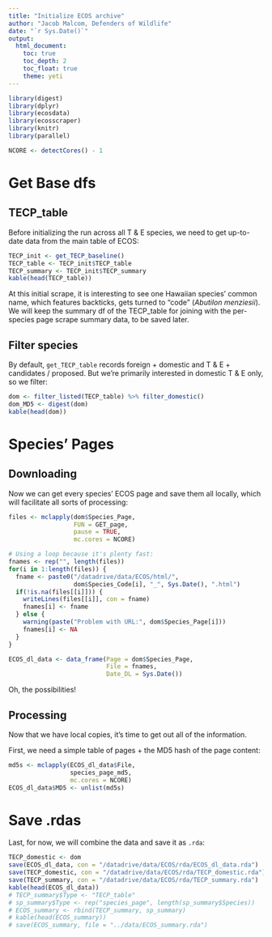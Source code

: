 ```yaml
---
title: "Initialize ECOS archive"
author: "Jacob Malcom, Defenders of Wildlife"
date: "`r Sys.Date()`"
output: 
  html_document:
    toc: true
    toc_depth: 2
    toc_float: true
    theme: yeti
---
```


```r
library(digest)
library(dplyr)
library(ecosdata)
library(ecosscraper)
library(knitr)
library(parallel)

NCORE <- detectCores() - 1
```

# Get Base dfs

## TECP_table

Before initializing the run across all T & E species, we need to get up-to-date
data from the main table of ECOS:

```r
TECP_init <- get_TECP_baseline()
TECP_table <- TECP_init$TECP_table
TECP_summary <- TECP_init$TECP_summary
kable(head(TECP_table))
```

At this initial scrape, it is interesting to see one Hawaiian species' common
name, which features backticks, gets turned to "code" (_Abutilon menziesii_). 
We will keep the summary df of the TECP_table for joining with the per-species 
page scrape summary data, to be saved later.

## Filter species

By default, `get_TECP_table` records foreign + domestic and T & E + candidates /
proposed. But we're primarily interested in domestic T & E only, so we filter:

```r
dom <- filter_listed(TECP_table) %>% filter_domestic()
dom_MD5 <- digest(dom)
kable(head(dom))
```

# Species' Pages

## Downloading

Now we can get every species' ECOS page and save them all locally, which will
facilitate all sorts of processing:

```r
files <- mclapply(dom$Species_Page, 
                  FUN = GET_page,
                  pause = TRUE,
                  mc.cores = NCORE)

# Using a loop because it's plenty fast:
fnames <- rep("", length(files))
for(i in 1:length(files)) {
  fname <- paste0("/datadrive/data/ECOS/html/", 
                  dom$Species_Code[i], "_", Sys.Date(), ".html")
  if(!is.na(files[[i]])) {
    writeLines(files[[i]], con = fname)
    fnames[i] <- fname 
  } else {
    warning(paste("Problem with URL:", dom$Species_Page[i]))
    fnames[i] <- NA
  }
}

ECOS_dl_data <- data_frame(Page = dom$Species_Page,
                           File = fnames,
                           Date_DL = Sys.Date())
```

Oh, the possibilities!

## Processing

Now that we have local copies, it's time to get out all of the information.

First, we need a simple table of pages + the MD5 hash of the page content:

```r
md5s <- mclapply(ECOS_dl_data$File, 
                 species_page_md5,
                 mc.cores = NCORE)
ECOS_dl_data$MD5 <- unlist(md5s)
```

# Save .rdas

Last, for now, we will combine the data and save it as `.rda`:

```r
TECP_domestic <- dom
save(ECOS_dl_data, con = "/datadrive/data/ECOS/rda/ECOS_dl_data.rda")
save(TECP_domestic, con = "/datadrive/data/ECOS/rda/TECP_domestic.rda")
save(TECP_summary, con = "/datadrive/data/ECOS/rda/TECP_summary.rda")
kable(head(ECOS_dl_data))
# TECP_summary$Type <- "TECP_table"
# sp_summary$Type <- rep("species_page", length(sp_summary$Species))
# ECOS_summary <- rbind(TECP_summary, sp_summary)
# kable(head(ECOS_summary))
# save(ECOS_summary, file = "../data/ECOS_summary.rda")
```
